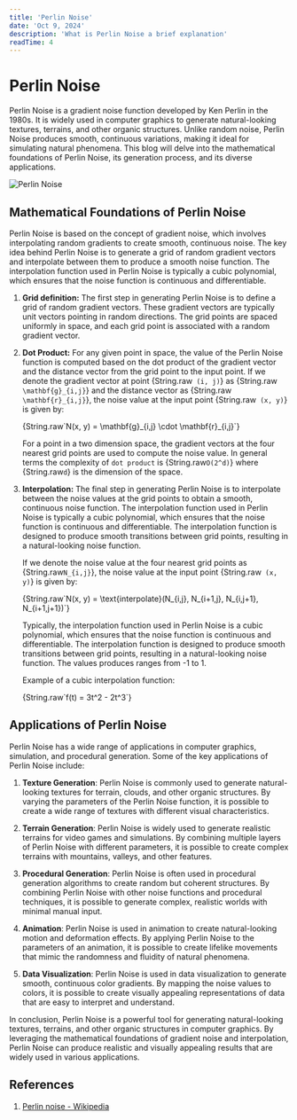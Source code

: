 ```yaml
---
title: 'Perlin Noise'
date: 'Oct 9, 2024'
description: 'What is Perlin Noise a brief explanation'
readTime: 4
---
```


# Perlin Noise

Perlin Noise is a gradient noise function developed by Ken Perlin in the 1980s. It is widely used in computer graphics to generate natural-looking textures, terrains, and other organic structures. Unlike random noise, Perlin Noise produces smooth, continuous variations, making it ideal for simulating natural phenomena. This blog will delve into the mathematical foundations of Perlin Noise, its generation process, and its diverse applications.

![Perlin Noise](https://upload.wikimedia.org/wikipedia/commons/8/88/Perlin_noise_example.png)

## Mathematical Foundations of Perlin Noise

Perlin Noise is based on the concept of gradient noise, which involves interpolating random gradients to create smooth, continuous noise. The key idea behind Perlin Noise is to generate a grid of random gradient vectors and interpolate between them to produce a smooth noise function. The interpolation function used in Perlin Noise is typically a cubic polynomial, which ensures that the noise function is continuous and differentiable.

1. **Grid definition:** 
    The first step in generating Perlin Noise is to define a grid of random gradient vectors. These gradient vectors are typically unit vectors pointing in random directions. The grid points are spaced uniformly in space, and each grid point is associated with a random gradient vector.

2. **Dot Product:**
    For any given point in space, the value of the Perlin Noise function is computed based on the dot product of the gradient vector and the distance vector from the grid point to the input point. If we denote the gradient vector at point <InlineMath>{String.raw` (i, j)`}</InlineMath> as <InlineMath>{String.raw` \mathbf{g}_{i,j}`}</InlineMath> and the distance vector as <InlineMath>{String.raw` \mathbf{r}_{i,j}`}</InlineMath>, the noise value at the input point <InlineMath>{String.raw` (x, y)`}</InlineMath> is given by:

    <BlockMath>
        {String.raw`N(x, y) = \mathbf{g}_{i,j} \cdot \mathbf{r}_{i,j}`}
    </BlockMath>

     For a point in a two dimension space, the gradient vectors at the four nearest grid points are used to compute the noise value. In general terms the complexity of `dot product` is <InlineMath>{String.raw`O(2^d)`}</InlineMath> where <InlineMath>{String.raw`d`}</InlineMath> is the dimension of the space.

3. **Interpolation:**
    The final step in generating Perlin Noise is to interpolate between the noise values at the grid points to obtain a smooth, continuous noise function. The interpolation function used in Perlin Noise is typically a cubic polynomial, which ensures that the noise function is continuous and differentiable. The interpolation function is designed to produce smooth transitions between grid points, resulting in a natural-looking noise function.

    If we denote the noise value at the four nearest grid points as <InlineMath>{String.raw`N_{i,j}`}</InlineMath>, the noise value at the input point <InlineMath>{String.raw` (x, y)`}</InlineMath> is given by:
    
    <BlockMath>
        {String.raw`N(x, y) = \text{interpolate}(N_{i,j}, N_{i+1,j}, N_{i,j+1}, N_{i+1,j+1})`}
    </BlockMath>

    Typically, the interpolation function used in Perlin Noise is a cubic polynomial, which ensures that the noise function is continuous and differentiable. The interpolation function is designed to produce smooth transitions between grid points, resulting in a natural-looking noise function. The values produces ranges from -1 to 1.

    Example of a cubic interpolation function:

    <BlockMath>
        {String.raw`f(t) = 3t^2 - 2t^3`}
    </BlockMath>

## Applications of Perlin Noise

Perlin Noise has a wide range of applications in computer graphics, simulation, and procedural generation. Some of the key applications of Perlin Noise include:

1. **Texture Generation**: Perlin Noise is commonly used to generate natural-looking textures for terrain, clouds, and other organic structures. By varying the parameters of the Perlin Noise function, it is possible to create a wide range of textures with different visual characteristics.

2. **Terrain Generation**: Perlin Noise is widely used to generate realistic terrains for video games and simulations. By combining multiple layers of Perlin Noise with different parameters, it is possible to create complex terrains with mountains, valleys, and other features.

3. **Procedural Generation**: Perlin Noise is often used in procedural generation algorithms to create random but coherent structures. By combining Perlin Noise with other noise functions and procedural techniques, it is possible to generate complex, realistic worlds with minimal manual input.

4. **Animation**: Perlin Noise is used in animation to create natural-looking motion and deformation effects. By applying Perlin Noise to the parameters of an animation, it is possible to create lifelike movements that mimic the randomness and fluidity of natural phenomena.

5. **Data Visualization**: Perlin Noise is used in data visualization to generate smooth, continuous color gradients. By mapping the noise values to colors, it is possible to create visually appealing representations of data that are easy to interpret and understand.

In conclusion, Perlin Noise is a powerful tool for generating natural-looking textures, terrains, and other organic structures in computer graphics. By leveraging the mathematical foundations of gradient noise and interpolation, Perlin Noise can produce realistic and visually appealing results that are widely used in various applications.

## References

1. [Perlin noise - Wikipedia](https://en.wikipedia.org/wiki/Perlin_noise)